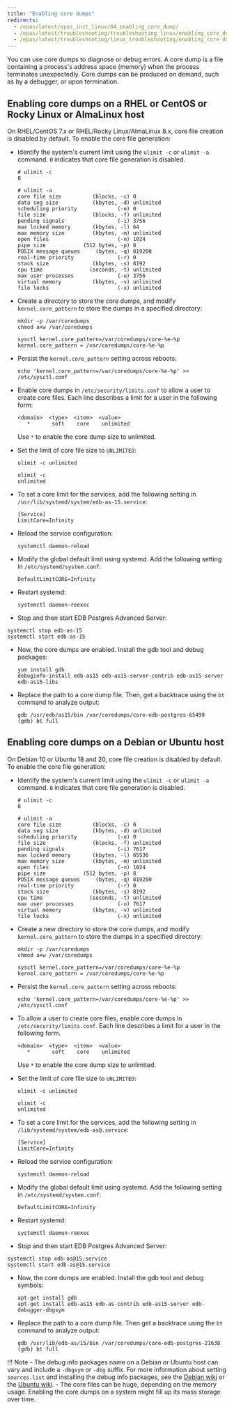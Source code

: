 ```yaml
---
title: "Enabling core dumps"
redirects:
  - /epas/latest/epas_inst_linux/04_enabling_core_dump/
  - /epas/latest/troubleshooting/troubleshooting_linux/enabling_core_dump/
  - /epas/latest/troubleshooting/linux_troubleshooting/enabling_core_dump/ #generated for docs/epas/reorg-role-use-case-mode
---
```


You can use core dumps to diagnose or debug errors. A core dump is a file containing a process's address space (memory) when the process terminates unexpectedly. Core dumps can be produced on demand, such as by a debugger, or upon termination.

## Enabling core dumps on a RHEL or CentOS or Rocky Linux or AlmaLinux host

On RHEL/CentOS 7.x or RHEL/Rocky Linux/AlmaLinux 8.x, core file creation is disabled by default. To enable the core file generation:

-   Identify the system's current limit using the `ulimit -c` or `ulimit -a` command. `0` indicates that core file generation is disabled.

    ```text
    # ulimit -c
    0

    # ulimit -a
    core file size          (blocks, -c) 0
    data seg size           (kbytes, -d) unlimited
    scheduling priority             (-e) 0
    file size               (blocks, -f) unlimited
    pending signals                 (-i) 3756
    max locked memory       (kbytes, -l) 64
    max memory size         (kbytes, -m) unlimited
    open files                      (-n) 1024
    pipe size            (512 bytes, -p) 8
    POSIX message queues     (bytes, -q) 819200
    real-time priority              (-r) 0
    stack size              (kbytes, -s) 8192
    cpu time               (seconds, -t) unlimited
    max user processes              (-u) 3756
    virtual memory          (kbytes, -v) unlimited
    file locks                      (-x) unlimited
    ```

-   Create a directory to store the core dumps, and modify `kernel.core_pattern` to store the dumps in a specified directory:

    ```text
    mkdir -p /var/coredumps
    chmod a+w /var/coredumps

    sysctl kernel.core_pattern=/var/coredumps/core-%e-%p
    kernel.core_pattern = /var/coredumps/core-%e-%p
    ```

-   Persist the `kernel.core_pattern` setting across reboots:

    ```text
    echo 'kernel.core_pattern=/var/coredumps/core-%e-%p' >> /etc/sysctl.conf
    ```

-   Enable core dumps in `/etc/security/limits.conf` to allow a user to create core files. Each line describes a limit for a user in the following form:

    ```text
    <domain>  <type>  <item>  <value>
       *       soft    core    unlimited
    ```

    Use `*` to enable the core dump size to unlimited.

-   Set the limit of core file size to `UNLIMITED`:

    ```text
    ulimit -c unlimited

    ulimit -c
    unlimited
    ```

-   To set a core limit for the services, add the following setting in `/usr/lib/systemd/system/edb-as-15.service`:

    ```text
    [Service]
    LimitCore=Infinity
    ```

-   Reload the service configuration:

    ```text
    systemctl daemon-reload
    ```

-   Modify the global default limit using systemd. Add the following setting in `/etc/systemd/system.conf`:

    ```
    DefaultLimitCORE=Infinity
    ```

-   Restart systemd:

    ```text
    systemctl daemon-reexec
    ```

-   Stop and then start EDB Postgres Advanced Server:

   ```text
   systemctl stop edb-as-15
   systemctl start edb-as-15
   ```

-   Now, the core dumps are enabled. Install the gdb tool and debug packages:   

    ```text
    yum install gdb
    debuginfo-install edb-as15 edb-as15-server-contrib edb-as15-server edb-as15-libs
    ```

-   Replace the path to a core dump file. Then, get a backtrace using the `bt` command to analyze output:

    ```text
    gdb /usr/edb/as15/bin /var/coredumps/core-edb-postgres-65499
    (gdb) bt full
    ```

## Enabling core dumps on a Debian or Ubuntu host

On Debian 10 or Ubuntu 18 and 20, core file creation is disabled by default. To enable the core file generation:

-   Identify the system's current limit using the `ulimit -c` or `ulimit -a` command. `0` indicates that core file generation is disabled.

    ```text
    # ulimit -c
    0

    # ulimit -a
    core file size          (blocks, -c) 0
    data seg size           (kbytes, -d) unlimited
    scheduling priority             (-e) 0
    file size               (blocks, -f) unlimited
    pending signals                 (-i) 7617
    max locked memory       (kbytes, -l) 65536
    max memory size         (kbytes, -m) unlimited
    open files                      (-n) 1024
    pipe size            (512 bytes, -p) 8
    POSIX message queues     (bytes, -q) 819200
    real-time priority              (-r) 0
    stack size              (kbytes, -s) 8192
    cpu time               (seconds, -t) unlimited
    max user processes              (-u) 7617
    virtual memory          (kbytes, -v) unlimited
    file locks                      (-x) unlimited
    ```

-   Create a new directory to store the core dumps, and modify `kernel.core_pattern` to store the dumps in a specified directory:

    ```text
    mkdir -p /var/coredumps
    chmod a+w /var/coredumps

    sysctl kernel.core_pattern=/var/coredumps/core-%e-%p
    kernel.core_pattern = /var/coredumps/core-%e-%p
    ```

-   Persist the `kernel.core_pattern` setting across reboots:

    ```text
    echo 'kernel.core_pattern=/var/coredumps/core-%e-%p' >> /etc/sysctl.conf
    ```

-   To allow a user to create core files, enable core dumps in `/etc/security/limits.conf`. Each line describes a limit for a user in the following form.

    ```text
    <domain>  <type>  <item>  <value>
       *       soft    core    unlimited
    ```

    Use `*` to enable the core dump size to unlimited.

-   Set the limit of core file size to `UNLIMITED`:

    ```text
    ulimit -c unlimited

    ulimit -c
    unlimited
    ```

-   To set a core limit for the services, add the following setting in `/lib/systemd/system/edb-as@.service`:

    ```text
    [Service]
    LimitCore=Infinity
    ```

-   Reload the service configuration:

    ```text
    systemctl daemon-reload
    ```

-   Modify the global default limit using systemd. Add the following setting in `/etc/systemd/system.conf`:

    ```
    DefaultLimitCORE=Infinity
    ```

-   Restart systemd:

    ```text
    systemctl daemon-reexec
    ```

-   Stop and then start EDB Postgres Advanced Server:

   ```text
   systemctl stop edb-as@15.service
   systemctl start edb-as@15.service
   ```

-   Now, the core dumps are enabled. Install the gdb tool and debug symbols:   

    ```text
    apt-get install gdb
    apt-get install edb-as15 edb-as-contrib edb-as15-server edb-debugger-dbgsym
    ```
    
-   Replace the path to a core dump file. Then get a backtrace using the `bt` command to analyze output:

    ```text
    gdb /usr/lib/edb-as/15/bin /var/coredumps/core-edb-postgres-21638
    (gdb) bt full
    ```

!!! Note
    -   The debug info packages name on a Debian or Ubuntu host can vary and include a `-dbgsym` or `-dbg` suffix. For more information about setting `sources.list` and installing the debug info packages, see the [Debian wiki](https://wiki.debian.org/HowToGetABacktrace) or the [Ubuntu wiki](https://wiki.ubuntu.com/Debug%20Symbol%20Packages).
    -   The core files can be huge, depending on the memory usage. Enabling the core dumps on a system might fill up its mass storage over time.
    
